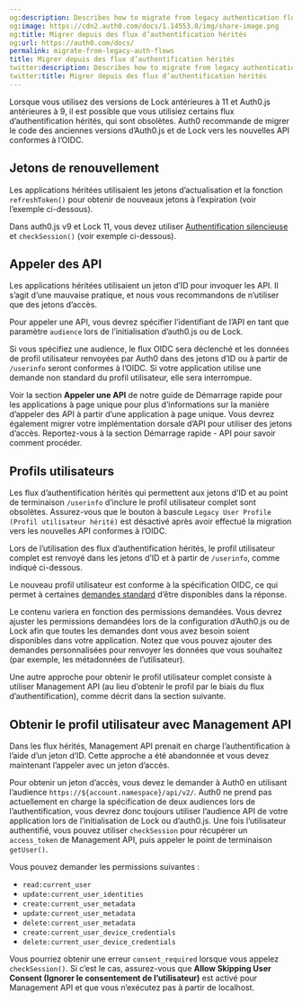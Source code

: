 ```yaml
---
og:description: Describes how to migrate from legacy authentication flows.
og:image: https://cdn2.auth0.com/docs/1.14553.0/img/share-image.png
og:title: Migrer depuis des flux d’authentification hérités
og:url: https://auth0.com/docs/
permalink: migrate-from-legacy-auth-flows
title: Migrer depuis des flux d’authentification hérités
twitter:description: Describes how to migrate from legacy authentication flows.
twitter:title: Migrer depuis des flux d’authentification hérités
---
```


Lorsque vous utilisez des versions de Lock antérieures à 11 et Auth0.js antérieures à 9, il est possible que vous utilisiez certains flux d’authentification hérités, qui sont obsolètes. Auth0 recommande de migrer le code des anciennes versions d’Auth0.js et de Lock vers les nouvelles API conformes à l’OIDC.

## Jetons de renouvellement

Les applications héritées utilisaient les jetons d’actualisation et la fonction `refreshToken()` pour obtenir de nouveaux jetons à l’expiration (voir l’exemple ci-dessous).

Dans auth0.js v9 et Lock 11, vous devez utiliser [Authentification silencieuse](/login/configure-silent-authentication) et `checkSession()` (voir exemple ci-dessous).

## Appeler des API

Les applications héritées utilisaient un jeton d’ID pour invoquer les API. Il s’agit d’une mauvaise pratique, et nous vous recommandons de n’utiliser que des jetons d’accès.

Pour appeler une API, vous devrez spécifier l’identifiant de l’API en tant que paramètre `audience` lors de l’initialisation d’auth0.js ou de Lock.

Si vous spécifiez une audience, le flux OIDC sera déclenché et les données de profil utilisateur renvoyées par Auth0 dans des jetons d’ID ou à partir de `/userinfo` seront conformes à l’OIDC. Si votre application utilise une demande non standard du profil utilisateur, elle sera interrompue.

Voir la section **Appeler une API** de notre guide de Démarrage rapide pour les applications à page unique pour plus d’informations sur la manière d’appeler des API à partir d’une application à page unique. Vous devrez également migrer votre implémentation dorsale d’API pour utiliser des jetons d’accès. Reportez-vous à la section Démarrage rapide - API pour savoir comment procéder.

## Profils utilisateurs

Les flux d’authentification hérités qui permettent aux jetons d’ID et au point de terminaison `/userinfo` d’inclure le profil utilisateur complet sont obsolètes. Assurez-vous que le bouton à bascule `Legacy User Profile (Profil utilisateur hérité)` est désactivé après avoir effectué la migration vers les nouvelles API conformes à l’OIDC.

Lors de l’utilisation des flux d’authentification hérités, le profil utilisateur complet est renvoyé dans les jetons d’ID et à partir de `/userinfo`, comme indiqué ci-dessous.

Le nouveau profil utilisateur est conforme à la spécification OIDC, ce qui permet à certaines [demandes standard](https://openid.net/specs/openid-connect-core-1_0.html#StandardClaims) d’être disponibles dans la réponse.

Le contenu variera en fonction des permissions demandées. Vous devrez ajuster les permissions demandées lors de la configuration d’Auth0.js ou de Lock afin que toutes les demandes dont vous avez besoin soient disponibles dans votre application. Notez que vous pouvez ajouter des demandes personnalisées pour renvoyer les données que vous souhaitez (par exemple, les métadonnées de l’utilisateur).

Une autre approche pour obtenir le profil utilisateur complet consiste à utiliser Management API (au lieu d’obtenir le profil par le biais du flux d’authentification), comme décrit dans la section suivante.

## Obtenir le profil utilisateur avec Management API

Dans les flux hérités, Management API prenait en charge l’authentification à l’aide d’un jeton d’ID. Cette approche a été abandonnée et vous devez maintenant l’appeler avec un jeton d’accès.

Pour obtenir un jeton d’accès, vous devez le demander à Auth0 en utilisant l’audience `https://${account.namespace}/api/v2/`. Auth0 ne prend pas actuellement en charge la spécification de deux audiences lors de l’authentification, vous devrez donc toujours utiliser l’audience API de votre application lors de l’initialisation de Lock ou d’auth0.js. Une fois l’utilisateur authentifié, vous pouvez utiliser `checkSession` pour récupérer un `access_token` de Management API, puis appeler le point de terminaison `getUser()`.

Vous pouvez demander les permissions suivantes :

* `read:current_user`
* `update:current_user_identities`
* `create:current_user_metadata`
* `update:current_user_metadata`
* `delete:current_user_metadata`
* `create:current_user_device_credentials`
* `delete:current_user_device_credentials`

Vous pourriez obtenir une erreur `consent_required` lorsque vous appelez `checkSession()`. Si c’est le cas, assurez-vous que **Allow Skipping User Consent (Ignorer le consentement de l’utilisateur)** est activé pour Management API et que vous n’exécutez pas à partir de localhost.